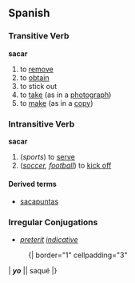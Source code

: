 ==Spanish==
=== Transitive Verb===
'''sacar'''
# to [[remove]]
# to [[obtain]]
# to stick out
# to [[take]] (as in a [[photograph]])
# to [[make]] (as in a [[copy]])
=== Intransitive Verb ===
'''sacar'''
# (''sports'') to [[serve]]
# (''[[soccer]], [[football]]'') to [[kick off]]
====Derived terms====
*[[sacapuntas]]

=== Irregular Conjugations ===
{{Template:Pres subj 1st|saqu}}
*''[[preterit]] [[indicative]]''
:{| border="1" cellpadding="3"
| '''''yo''''' || saqué
|}